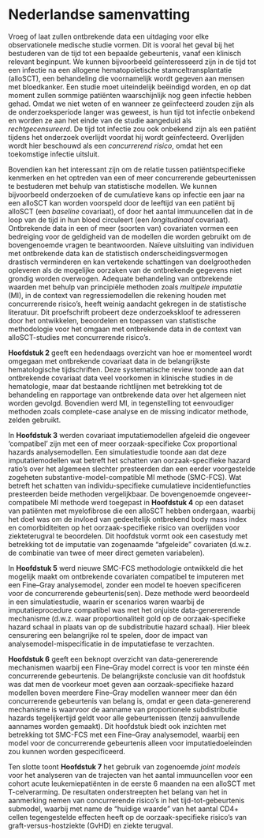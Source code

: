 # Nederlandse samenvatting {.unnumbered}

Vroeg of laat zullen ontbrekende data een uitdaging voor elke observationele medische studie vormen. Dit is vooral het geval bij het bestuderen van de tijd tot een bepaalde gebeurtenis, vanaf een klinisch relevant beginpunt. We kunnen bijvoorbeeld geïnteresseerd zijn in de tijd tot een infectie na een allogene hematopoïetische stamceltransplantatie (alloSCT), een behandeling die voornamelijk wordt gegeven aan mensen met bloedkanker. Een studie moet uiteindelijk beëindigd worden, en op dat moment zullen sommige patiënten waarschijnlijk nog geen infectie hebben gehad. Omdat we niet weten of en wanneer ze geïnfecteerd zouden zijn als de onderzoeksperiode langer was geweest, is hun tijd tot infectie onbekend en worden ze aan het einde van de studie aangeduid als *rechtgecensureerd*. De tijd tot infectie zou ook onbekend zijn als een patiënt tijdens het onderzoek overlijdt voordat hij wordt geïnfecteerd. Overlijden wordt hier beschouwd als een *concurrerend risico*, omdat het een toekomstige infectie uitsluit.

Bovendien kan het interessant zijn om de relatie tussen patiëntspecifieke kenmerken en het optreden van een of meer concurrerende gebeurtenissen te bestuderen met behulp van statistische modellen. We kunnen bijvoorbeeld onderzoeken of de cumulatieve kans op infectie een jaar na een alloSCT kan worden voorspeld door de leeftijd van een patiënt bij alloSCT (een *baseline* covariaat), of door het aantal immuuncellen dat in de loop van de tijd in hun bloed circuleert (een *longitudinaal* covariaat). Ontbrekende data in een of meer (soorten van) covariaten vormen een bedreiging voor de geldigheid van de modellen die worden gebruikt om de bovengenoemde vragen te beantwoorden. Naïeve uitsluiting van individuen met ontbrekende data kan de statistisch onderscheidingsvermogen drastisch verminderen en kan vertekende schattingen van doelgrootheden opleveren als de mogelijke oorzaken van de ontbrekende gegevens niet grondig worden overwogen. Adequate behandeling van ontbrekende waarden met behulp van principiële methoden zoals *multipele imputatie* (MI), in de context van regressiemodellen die rekening houden met concurrerende risico's, heeft weinig aandacht gekregen in de statistische literatuur. Dit proefschrift probeert deze onderzoekskloof te adresseren door het ontwikkelen, beoordelen en toepassen van statistische methodologie voor het omgaan met ontbrekende data in de context van alloSCT-studies met concurrerende risico's.

**Hoofdstuk 2** geeft een hedendaags overzicht van hoe er momenteel wordt omgegaan met ontbrekende covariaat data in de belangrijkste hematologische tijdschriften. Deze systematische review toonde aan dat ontbrekende covariaat data veel voorkomen in klinische studies in de hematologie, maar dat bestaande richtlijnen met betrekking tot de behandeling en rapportage van ontbrekende data over het algemeen niet worden gevolgd. Bovendien werd MI, in tegenstelling tot eenvoudiger methoden zoals complete-case analyse en de missing indicator methode, zelden gebruikt.

In **Hoofdstuk 3** werden covariaat imputatiemodellen afgeleid die ongeveer 'compatibel' zijn met een of meer oorzaak-specifieke Cox proportional hazards analysemodellen. Een simulatiestudie toonde aan dat deze imputatiemodellen wat betreft het schatten van oorzaak-specifieke hazard ratio's over het algemeen slechter presteerden dan een eerder voorgestelde zogeheten substantive-model-compatible MI methode (SMC-FCS). Wat betreft het schatten van individu-specifieke cumulatieve incidentiefuncties presteerden beide methoden vergelijkbaar. De bovengenoemde ongeveer-compatibele MI methode werd toegepast in **Hoofdstuk 4** op een dataset van patiënten met myelofibrose die een alloSCT hebben ondergaan, waarbij het doel was om de invloed van gedeeltelijk ontbrekend body mass index en comorbiditeiten op het oorzaak-specifieke risico van overlijden voor ziekteterugval te beoordelen. Dit hoofdstuk vormt ook een casestudy met betrekking tot de imputatie van zogenaamde “afgeleide” covariaten (d.w.z. de combinatie van twee of meer direct gemeten variabelen). 

In **Hoofdstuk 5** werd nieuwe SMC-FCS methodologie ontwikkeld die het mogelijk maakt om ontbrekende covariaten compatibel te imputeren met een Fine--Gray analysemodel, zonder een model te hoeven specificeren voor de concurrerende gebeurtenis(sen). Deze methode werd beoordeeld in een simulatiestudie, waarin er scenarios waren waarbij de imputatieprocedure compatibel was met het onjuiste data-genererende mechanisme (d.w.z. waar proportionaliteit gold op de oorzaak-specifieke hazard schaal in plaats van op de subdistributie hazard schaal). Hier bleek censurering een belangrijke rol te spelen, door de impact van analysemodel-mispecificatie in de imputatiefase te verzachten.

**Hoofdstuk 6** geeft een beknopt overzicht van data-genererende mechanismen waarbij een Fine--Gray model correct is voor ten minste één concurrerende gebeurtenis. De belangrijkste conclusie van dit hoofdstuk was dat men de voorkeur moet geven aan oorzaak-specifieke hazard modellen boven meerdere Fine--Gray modellen wanneer meer dan één concurrerende gebeurtenis van belang is, omdat er geen data-genererend mechanisme is waarvoor de aanname van proportionele subdistributie hazards tegelijkertijd geldt voor alle gebeurtenissen (tenzij aanvullende aannames worden gemaakt). Dit hoofdstuk biedt ook inzichten met betrekking tot SMC-FCS met een  Fine--Gray analysemodel, waarbij een model voor de concurrerende gebeurtenis alleen voor imputatiedoeleinden zou kunnen worden gespecificeerd.

Ten slotte toont **Hoofdstuk 7** het gebruik van zogenoemde *joint models* voor het analyseren van de trajecten van het aantal immuuncellen voor een cohort acute leukemiepatiënten in de eerste 6 maanden na een alloSCT met T-celverarming. De resultaten onderstreepten het belang van het in aanmerking nemen van concurrerende risico's in het tijd-tot-gebeurtenis submodel, waarbij met name de “huidige waarde” van het aantal CD4+ cellen tegengestelde effecten heeft op de oorzaak-specifieke risico's van graft-versus-hostziekte (GvHD) en ziekte terugval.
